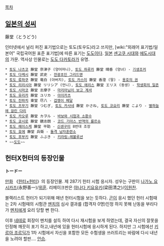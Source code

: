 [[목차]]

== [[일본의 성씨]] ==
藤堂（とうどう) 

인터넷에서 널리 퍼진 표기법으로는 토도(토우도)라고 쓰지만, [wiki:"외래어 표기법/일본어" 국립국어원 표준 표기법]에 따른 표기는 [[도도]]이다. [[일본]] [[센고쿠 시대]]와 [[에도시대]]의 가문. 역사상 인물로는 [[도도 다카토라]]가 유명. 

 * [[토도 나츠코]] 藤堂 奈津子 (양어머니), [[토도 하루카]] 藤堂 晴香 (양녀) - [[기생조커]]
 * [[토도 다케시]] 藤堂 武史 - [[전광초인 그리드맨]]
 * [[토도 류하쿠]] 藤堂 竜白 (아버지), [[토도 카스미]] 藤堂 香澄 (딸) - [[용호의 권]]
 * [[토도 리리시아]] 藤堂 リリシア (언니), [[토도 에리스]] 藤堂 エリス (동생) - [[학생회의 일존]]
 * [[토도 시마코]] 藤堂 志摩子 - [[마리아님이 보고 계셔]]
 * [[토도 유리카]] 藤堂 ユリカ - [[아이카츠]]
 * [[토도 진파치]] 東堂 尽八 - [[겁쟁이 페달]]
 * [[토도 츠무기]] 藤堂 つむぎ, [[토도 카사네]] 藤堂 かさね, [[토도 코요리]] 藤堂 こより - [[별하늘에 걸린 다리]]
 * [[토도 카오루]] 藤堂 カヲル - [[바보와 시험과 소환수]]
 * [[토도 쿄시로]] 藤堂 鏡志朗 - [[코드 기아스 반역의 를르슈]]
 * [[토도 헤이스케]] 藤堂 平助 - [[신센구미]] 8번대 조장
 * [[토도 효에]] 藤堂 兵衛 - [[돌격 남자훈련소]]
 * [[토도 후부키]] 藤堂 ふぶき - [[키라링☆레볼루션]]
 * ~~[[도도]]~~
== 헌터X헌터의 등장인물 ==
'''トードー'''

[[만화]] 《[[헌터×헌터]]》의 등장인물. 제 287기 헌터 시험 응시자. 성우는 구판이 [[나가노 요시카즈]](永野善一)/[[위훈]]. 리메이크판은 [[야나다 키요유키]](梁田清之)/[[이원찬]].

블랙리스트 헌터가 되기위해 매년 헌터시험을 보는 듯하다. [[곤]]이 응시 했던 헌터 시험때는 2차 시험때의 시험관 [[멘치]]의 심사 결과를 (합격자 0명)인정 하지 못해 난동을 부리다가 [[멘치]]에게 요리 당할 뻔 한다.

이후 [[네테로]] 회장이 멘치를 설득 하여 다시 재시험을 보게 하였는데, 결국 자신의 잘못을 인정해 깨끗히 포기 하고,내년에 있을 헌터시험에 응시하게 된다. 하지만 그 시험에선 [[키르아 조르딕]]가 1차 시험에서 자신을 포함한 모든 수험생을 쓰러트리는 바람에 다시 내년을 노려야 할판…. [[안습]].    
